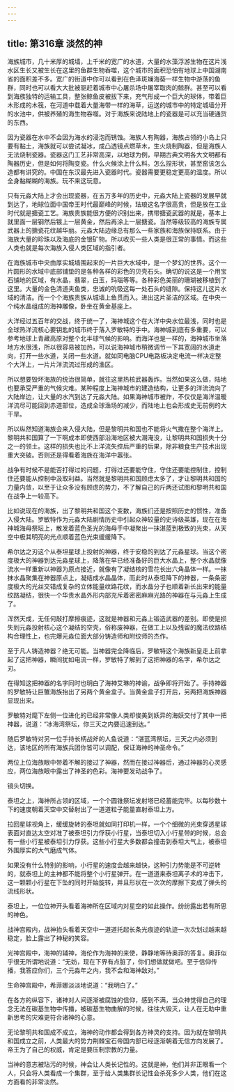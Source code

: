 ```yaml
---
---
---
```

title: 第316章 淡然的神
---



海族城市，几十米厚的城墙，上千米的宽广的水道，大量的水藻浮游生物在这片浅水区生长又被生长在这里的鱼群生物吞噬，这个城市的面积恐怕有地球上中国湖南省的面积差不多。宽广的街道中你可以看到在色泽斑斓海葵一样生物中游荡的鱼群，同时也可以看大大批被驱赶着城市中心屠杀场中屠宰取肉的鲸群。甚至可以看到海族独特的运输工具，整张鲸鱼皮被拔下来，充气形成一个巨大的球体，带着巨木形成的木筏，在河道中载着大量海带一样的海草，运送的城市中的特定城墙分开的水池中，供被养殖的海生物吞噬。对于海族来说陆地上的瓷器是可以充当硬通货的东西。

因为瓷器在水中不会因为海水的浸泡而锈蚀。海族人有陶器，海族占领的小岛上只要有黏土，海族就可以尝试凝冰，成凸透镜点燃草木，生火烧制陶器，但是海族人无法烧制瓷器。瓷器这门工艺非常高深，以地球为例，早期古典文明各大文明都有陶器历史，但是如何将陶变瓷。什么火候涂上什么料。怎么捏形状，甚至窑该怎么造都有讲究的。中国在东汉最先进入瓷器时代。瓷器需要更稳定更高的温度。所以全身黏糊糊的海族。玩不来这玩意。

只有元淼大陆上才会出现瓷器，在五万多年的历史中，元淼大陆上瓷器的发展早就到达了，地球位面中国帝王时代最巅峰的时候，珐琅这名字很高贵，但是放在工业时代就是搪瓷工艺。海族贵族能很方便的识别出来，携带搪瓷武器的就是，基本上就里面一层钢然后镀上一层黄金，然后再涂上一层搪瓷。当然等级较高的海族专属武器上的搪瓷花纹越华丽。元淼大陆边缘总有那么一些家族和海族保持联系。由于海族大量的珍珠以及海底的金银矿物。所以收买一些人类是很正常的事情。而这些人类也就是每次海族入侵人类区域的指引者。

在海族城市中央由厚实城墙围起来的一片巨大水域中，是一个梦幻的世界。这个一片圆形的水域中底部铺垫的是各种各样的彩色的贝壳石头。确切的说这是一个用宝石铺地的区域，有水晶，翡翠，白玉，玛瑙等等。各种彩色美丽的珊瑚被移植到了这里。大量的金色清道夫鱼类，忠诚的吮吸这每一处石头的缝隙。保持这儿这片水域的清洁。而一个个海族贵族从城墙上鱼贯而入。进出这片圣洁的区域。在中央一个纯水晶组成的海神雕像，卧坐在黄金基座上。

大洋经过五百年的交战，终于统一了，海神城这个在大洋中央水位最浅，同时也是全球热洋流核心要钥匙的城市终于落入罗敏特的手中。海神城到底有多重要，可以参考地球上青藏高原对整个北半球气候的影响。而海洋也是一样的，海神城市坐落地方水很浅，所以很容易被加热，可以说海神城市稍微调节一下其宽阔的水道走向，打开一些水道，关闭一些水道。就如同电脑CPU电路板决定电流一样决定整个大洋上，一片片洋流流过形成的渔区。

所以想要毁坏海族的统治很简单，就往这里热核武器轰炸。当然如果这么做，陆地也要承受严重的气候灾难。某种程度上海神城市的建造结构，让更多的洋流流向了大陆岸边，让大量的水汽到达了元淼大陆。如果海神城市被炸，不仅仅是海洋温暖洋流尽可能回到赤道部位，造成全球渔场的减少，而陆地上也会形成史无前例的大干旱。

所以纵然知道海族会来入侵大陆，但是黎明共和国也不能将火气撒在整个海洋上。黎明共和国算了一下啊成本即使西部沿海地区被大潮淹没，让黎明共和国损失十分之一的领土。这样的损失也比不上洋流失控后严重的后果，除非粮食生产技术出现重大突破。否则还是得看着海族在海洋中嚣张。

战争有时候不是能否打得过的问题，打得过还要能守住，守住还要能控制住，控制住还要能从控制中汲取利益。当然就是黎明共和国顾虑太多了，才让黎明共和国的力量内敛，以至于让众多没有顾虑的势力，不了解自己的斤两还试图和黎明共和国在战争上一较高下。

比如说现在的海族，出了黎明共和国这个变数，海族们还是按照历史的惯性，准备入侵大陆。罗敏特作为元淼大陆剧情历史中引起众神较量的史诗级英雄，现在在海神城海母祭坛上，散发着蓝色圣光的海母手中凝聚出一抹湛蓝到极致的光束，从天空中极其明亮的光点顺着蓝色光束缓缓降下。

希尔达之刃这个从泰坦星球上投射的神器，终于安稳的到达了元淼星球。当这个密度极大的神器到达元淼星球上，降落在早已经准备好的巨大水晶上，整个水晶就像流水一样重新以神器为原点接近，就像有了凝结核的雪花长出六角晶体一样。一抹抹水晶聚集在神器原点上，凝结成水晶晶体，而此时从泰坦降下的神器，一条条密度极大的光丝交错成复杂的立体能量纹路花纹，而水晶分子也顺着新长出来的能量纹路凝结，很快一个华贵水晶外形内部充斥着密密麻麻光路的神器在与元淼上生成了。

浑然天成，无任何敲打摩擦痕迹，这就是神器和元淼上锻造武器的差别。即使是损失到元淼投射核心这个凝结的空壳，俗称废神器，在做工上以及残留的魔法纹路结构合理性上，也完爆元淼位面大部分铸造师和附纹师的杰作。

至于凡人铸造神器？绝无可能。当神器完全降临后，罗敏特这个海族新皇走上前拿起了这把神器，瞬间犹如电流一样，罗敏特了解到了这把神器的名字，希尔达之刃。

在得知这把神器的名字同时也明白了海神艾琳的神谕，战争即将开始了。手持神器的罗敏特让巨蟹海族抬出了另两个黄金盒子。当黄金盒子打开后，另两把海族神器显现出来。

罗敏特对麾下左侧一位进化的已经非常像人类却俊美到妖异的海妖交付了其中一把神器，说道：“冰海湾祭坛，你三天之内要迅速到达。”

随后罗敏特对另一位手持长柄战斧的人鱼说道：“湛蓝湾祭坛，三天之内必须到达，该地区的所有海族兵团你皆可以调配，保证海神的神圣命令。”

两位上位海族眼中带着不解的接过了神器，然而在接过神器后，通过神器的心灵感应，两位海族眼中露出了神圣的色彩。海神要发动战争了。

镜头切换。

泰坦之上，海神所占领的区域，一个个圆锥祭坛发射塔已经蓄能完毕。以每秒数十下的速度朝着天空中交替射出了一道道粒子能量直射泰坦上方。

拉回星球视角上，缓缓旋转的泰坦就如同打印机一样，一个个细微的光束穿透星球表面对直达太空对准了被泰坦引力俘获小行星，当泰坦切入小行星带的时候，总会有一些小行星被泰坦引力俘获。这些小行星大多数都会撞击到泰坦大气上，被泰坦外围厚实的大气磨成气体。

如果没有什么特别的影响，小行星的速度会越来越快，这种引力势能是不可逆转的，就泰坦上的主神都不能将整个小行星弹开。在一道道来泰坦离子术的冲击下，这一颗颗小行星在下坠的同时开始旋转，并且形状在一次次的摩擦下变成了弹头的流线形状。

泰坦上，一位位神开头看着海神所在区域内对星空的如此操作。纷纷露出若有所思的神色。

战神宫殿内，战神抬头看着天空中一道道托起长条光痕迹的轨迹一次次划过越来越稳定，脸上露出了神秘的笑容。

光神宫殿中，海神的辅神，海伦作为海神的来使，静静地等待奥菲的答复。奥菲似乎很无所谓地说道：“无妨，现在下界有点脏了，你们想做就做吧。至于信仰传播，我答应你们，三个元淼年之内，我不会和海神敌对。”

生命神宫殿中，希菲娜淡淡地说道：“我明白了。”

在各方的纵容下，诸神对人间逐渐被腐蚀的信仰，感到不满，当众神觉得自己的理念无法在碳基生物中传播，被碳基生物曲解的时候，往往大毁灭，让人在无助中重新思考的灾难更符合诸神的心意。

无论黎明共和国成不成立，海神的动作都会得到各方神灵的支持。因为就在黎明共和国成立之前，人类最大的势力荆棘宝石帝国内部已经逐渐朝着无信方向发展了。帝王为了自己的权威，肯定是要压制宗教的力量。

当神的意志被玷污的时候，神会让人类长记性的。这就是神，他们并非正眼看一个人，只会将人类看成一个集群，至于给人类集群长记性会杀死多少人类，他们在这方面看的非常淡然。